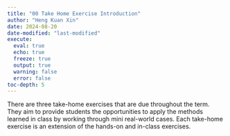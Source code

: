 ```yaml
---
title: "00 Take Home Exercise Introduction"
author: "Heng Kuan Xin"
date: 2024-08-20
date-modified: "last-modified"
execute:
  eval: true
  echo: true
  freeze: true
  output: true
  warning: false
  error: false
toc-depth: 5
---
```


There are three take-home exercises that are due throughout the term. They aim to provide students the opportunities to apply the methods learned in class by working through mini real-world cases. Each take-home exercise is an extension of the hands-on and in-class exercises.